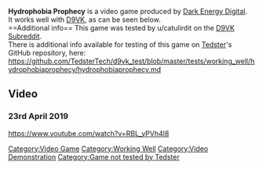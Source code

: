 <strong>Hydrophobia Prophecy</strong> is a video game produced by [[Dark Energy Digital]].
<br />
It works well with [[D9VK]], as can be seen below.
<br />
==Additional info==
This game was tested by u/catulirdit on the [[D9VK Subreddit]].
<br />
There is additional info available for testing of this game on [[User:Tedster|Tedster]]'s GitHub repository, here:
<br />
https://github.com/TedsterTech/d9vk_test/blob/master/tests/working_well/hydrophobiaprophecy/hydrophobiaprophecy.md

==Video==
===23rd April 2019===
<youtube>https://www.youtube.com/watch?v=RBL_yPVh4l8</youtube>

[[Category:Video Game]]
[[Category:Working Well]]
[[Category:Video Demonstration]]
[[Category:Game not tested by Tedster]]
